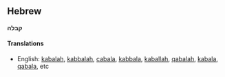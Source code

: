 ==Hebrew==
'''קבלה'''

====Translations====
*English: [[kabalah]], [[kabbalah]], [[cabala]], [[kabbala]], [[kaballah]], [[qabalah]], [[kabala]], [[qabala]], etc
